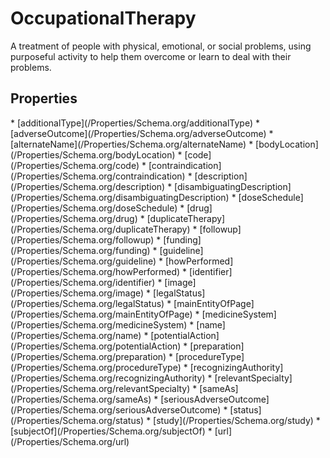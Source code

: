   
# OccupationalTherapy

A treatment of people with physical, emotional, or social problems, using purposeful activity to help them overcome or learn to deal with their problems.

## Properties

<Grid>
* [additionalType](/Properties/Schema.org/additionalType)
* [adverseOutcome](/Properties/Schema.org/adverseOutcome)
* [alternateName](/Properties/Schema.org/alternateName)
* [bodyLocation](/Properties/Schema.org/bodyLocation)
* [code](/Properties/Schema.org/code)
* [contraindication](/Properties/Schema.org/contraindication)
* [description](/Properties/Schema.org/description)
* [disambiguatingDescription](/Properties/Schema.org/disambiguatingDescription)
* [doseSchedule](/Properties/Schema.org/doseSchedule)
* [drug](/Properties/Schema.org/drug)
* [duplicateTherapy](/Properties/Schema.org/duplicateTherapy)
* [followup](/Properties/Schema.org/followup)
* [funding](/Properties/Schema.org/funding)
* [guideline](/Properties/Schema.org/guideline)
* [howPerformed](/Properties/Schema.org/howPerformed)
* [identifier](/Properties/Schema.org/identifier)
* [image](/Properties/Schema.org/image)
* [legalStatus](/Properties/Schema.org/legalStatus)
* [mainEntityOfPage](/Properties/Schema.org/mainEntityOfPage)
* [medicineSystem](/Properties/Schema.org/medicineSystem)
* [name](/Properties/Schema.org/name)
* [potentialAction](/Properties/Schema.org/potentialAction)
* [preparation](/Properties/Schema.org/preparation)
* [procedureType](/Properties/Schema.org/procedureType)
* [recognizingAuthority](/Properties/Schema.org/recognizingAuthority)
* [relevantSpecialty](/Properties/Schema.org/relevantSpecialty)
* [sameAs](/Properties/Schema.org/sameAs)
* [seriousAdverseOutcome](/Properties/Schema.org/seriousAdverseOutcome)
* [status](/Properties/Schema.org/status)
* [study](/Properties/Schema.org/study)
* [subjectOf](/Properties/Schema.org/subjectOf)
* [url](/Properties/Schema.org/url)
</Grid>

